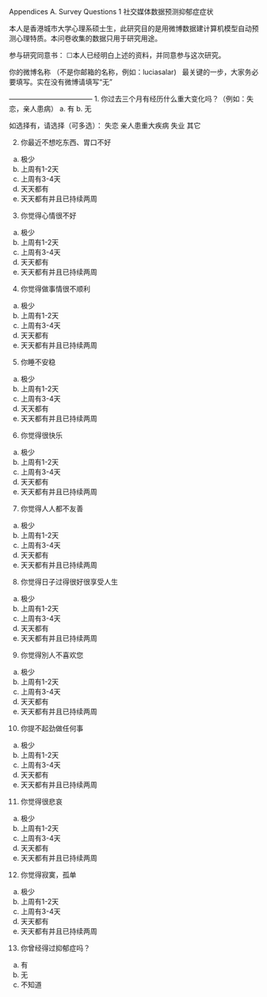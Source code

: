 Appendices
A. Survey Questions
1	社交媒体数据预测抑郁症症状

本人是香港城市大学心理系硕士生，此研究目的是用微博数据建计算机模型自动预测心理特质。本问卷收集的数据只用于研究用途。

参与研究同意书：
☐本人已经明白上述的资料，并同意参与这次研究。

你的微博名称 （不是你邮箱的名称，例如：luciasalar)   最关键的一步，大家务必要填写。实在没有微博请填写“无”

————————————
1.	你过去三个月有经历什么重大变化吗？（例如：失恋，亲人患病）
a.	有
b.	无

如选择有，请选择（可多选）：
失恋
亲人患重大疾病
失业
其它

2.	你最近不想吃东西、胃口不好
a.	极少
b.	上周有1-2天
c.	上周有3-4天
d.	天天都有
e.	天天都有并且已持续两周

3.	你觉得心情很不好
a.	极少
b.	上周有1-2天
c.	上周有3-4天
d.	天天都有
e.	天天都有并且已持续两周

4.	你觉得做事情很不顺利
a.	极少
b.	上周有1-2天
c.	上周有3-4天
d.	天天都有
e.	天天都有并且已持续两周

5.	你睡不安稳
a.	极少
b.	上周有1-2天
c.	上周有3-4天
d.	天天都有
e.	天天都有并且已持续两周

6.	你觉得很快乐
a.	极少
b.	上周有1-2天
c.	上周有3-4天
d.	天天都有
e.	天天都有并且已持续两周

7.	你觉得人人都不友善
a.	极少
b.	上周有1-2天
c.	上周有3-4天
d.	天天都有
e.	天天都有并且已持续两周

8.	你觉得日子过得很好很享受人生
a.	极少
b.	上周有1-2天
c.	上周有3-4天
d.	天天都有
e.	天天都有并且已持续两周

9.	你觉得別人不喜欢您
a.	极少
b.	上周有1-2天
c.	上周有3-4天
d.	天天都有
e.	天天都有并且已持续两周

10.	你提不起劲做任何事
a.	极少
b.	上周有1-2天
c.	上周有3-4天
d.	天天都有
e.	天天都有并且已持续两周

11.	你觉得很悲哀
a.	极少
b.	上周有1-2天
c.	上周有3-4天
d.	天天都有
e.	天天都有并且已持续两周

12.	你觉得寂寞，孤单
a.	极少
b.	上周有1-2天
c.	上周有3-4天
d.	天天都有
e.	天天都有并且已持续两周

13.	你曾经得过抑郁症吗？
a.	有
b.	无
c.	不知道

